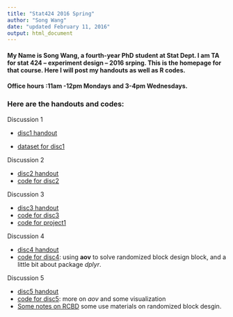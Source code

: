```yaml
---
title: "Stat424 2016 Spring"
author: "Song Wang"
date: "updated February 11, 2016"
output: html_document
---
```


#### My Name is Song Wang, a fourth-year PhD student at Stat Dept. I am TA for stat 424 -- experiment design -- 2016 srping. This is the homepage for that course. Here I will post my handouts as well as R codes.

#### Office hours :11am -12pm Mondays and 3-4pm Wednesdays.


### Here are the handouts and codes:

Discussion 1

- [disc1 handout](A_Brief_Intro_to_R.html)
 
- [dataset for disc1](mtcars.csv)

Discussion 2 
 
- [disc2 handout](disc2.pdf)
- [code for disc2](Sol2.html)

 Discussion 3 
 
- [disc3 handout](disc3.pdf)
- [code for disc3](disc3.R)
- [code for project1](project1.R)

Discussion 4
 
- [disc4 handout](disc4.pdf)
- [code for disc4](disc4.R): using **aov** to solve randomized block design block, and  a little bit about package *dplyr*.

Discussion 5
 
- [disc5 handout](disc5.pdf)
- [code for disc5](disc5.R): more on *aov* and some visualization
- [Some notes on RCBD](RCBD.pdf) some use materials on randomized block desgin.